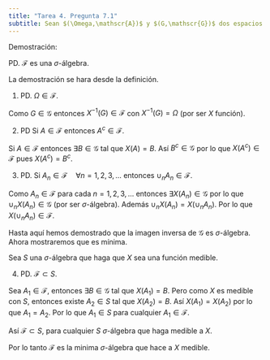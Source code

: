 ```yaml
---
title: "Tarea 4. Pregunta 7.1"
subtitle: Sean $(\Omega,\mathscr{A})$ y $(G,\mathscr{G})$ dos espacios medibles y $X:\Omega \longmapsto G$ una función medible. Muestre que $\mathscr{F} = X^{-1}(\mathscr{G})$ es una $\sigma$-álgebra en $\Omega$ y que es la mínima $\sigma$-álgebra que hace que de $X$ una función medible.
---
```


Demostración:

PD. $\mathscr{F}$ es una $\sigma$-álgebra.


La demostración se hara desde la definición.


1. PD. $\Omega \in \mathscr{F}$.

Como $G \in \mathscr{G}$ entonces $X^{-1}(G) \in \mathscr{F}$ con $X^{-1}(G) = \Omega$ (por ser $X$ función).

2. PD Si $A \in \mathscr{F}$ entonces $A^c \in \mathscr{F}$.

Si $A \in \mathscr{F}$ entonces $\exists B \in \mathscr{G}$ tal que $X(A) = B$. Así  $B^c \in \mathscr{G}$ por lo que $X(A^c) \in \mathscr{F}$ pues $X(A^c) = B^c$.

3. PD. Si $A_n \in \mathscr{F} \quad \forall n= 1,2,3, \dots$ entonces $\cup_n A_n \in \mathscr{F}$. 

Como $A_n \in \mathscr{F}$ para cada $n = 1, 2, 3, \dots$ entonces $\exists X(A_n) \in \mathscr{G}$ por lo que $\cup_n X(A_n) \in \mathscr{G}$ (por ser $\sigma$-álgebra). Además $\cup_n X(A_n) = X(\cup_n A_n)$. Por lo que $X(\cup_n A_n) \in \mathscr{F}$.

Hasta aquí hemos demostrado que la imagen inversa de $\mathscr{G}$ es $\sigma$-álgebra. Ahora mostraremos que es mínima.

Sea $S$ una $\sigma$-álgebra que haga que $X$ sea una función medible.

4. PD. $\mathscr{F} \subset S$.

Sea $A_1 \in \mathscr{F}$, entonces $\exists B \in \mathscr{G}$ tal que $X(A_1) = B$. Pero como $X$ es medible con $S$, entonces existe $A_2 \in S$ tal que $X(A_2) = B$. Así $X(A_1) = X(A_2)$ por lo que $A_1 = A_2$. Por lo que $A_1 \in S$ para cualquier $A_1 \in \mathscr{F}$. 

Así $\mathscr{F} \subset S$, para cualquier $S$ $\sigma$-álgebra que haga medible a $X$.

Por lo tanto $\mathscr{F}$ es la minima $\sigma$-álgebra que hace a $X$ medible.




